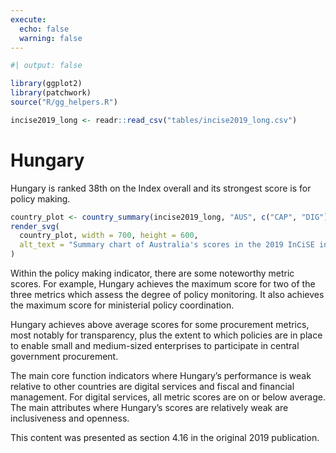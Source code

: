 ```yaml
---
execute:
  echo: false
  warning: false
---
```


<!-- DO NOT EDIT THIS FILE --->
<!-- AUTO GENERATED FROM r/generate_country_qmd.r --->

```r
#| output: false

library(ggplot2)
library(patchwork)
source("R/gg_helpers.R")

incise2019_long <- readr::read_csv("tables/incise2019_long.csv")

```

# Hungary {#sec-country-hun .unnumbered}

:::{.lead}
Hungary is ranked 38th on the Index overall and its strongest score is for
policy making.
:::

```r
country_plot <- country_summary(incise2019_long, "AUS", c("CAP", "DIG"))
render_svg(
  country_plot, width = 700, height = 600,
  alt_text = "Summary chart of Australia's scores in the 2019 InCiSE index."
)
```

Within the policy making indicator, there are some noteworthy metric scores.
For example, Hungary achieves the maximum score for two of the three metrics
which assess the degree of policy monitoring. It also achieves the maximum
score for ministerial policy coordination.

Hungary achieves above average scores for some procurement metrics, most
notably for transparency, plus the extent to which policies are in place to
enable small and medium-sized enterprises to participate in central government
procurement.

The main core function indicators where Hungary's performance is weak relative
to other countries are digital services and fiscal and financial management.
For digital services, all metric scores are on or below average. The main
attributes where Hungary's scores are relatively weak are inclusiveness and
openness.

::: {.callout-note .crf title="Cross-referencing note" icon="false"}
This content was presented as section 4.16 in the original 2019 publication.
:::
